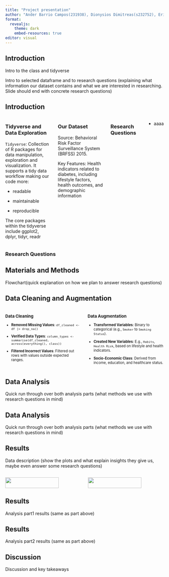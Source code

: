 ```yaml
---
title: "Project presentation"
author: "Ander Barrio Campos(231938), Dionysios Dimitreas(s232752), Erikas Mikužis(s223164), Valeria Tedeschi(s231945), Angeliki Vliora(233059)"
format:
  revealjs:
    theme: dark
    embed-resources: true
editor: visual
---
```


## Introduction

Intro to the class and tidyverse

Intro to selected dataframe and to research questions (explaining what information our dataset contains and what we are interested in researching. Slide should end with concrete research questions)

## Introduction

::: columns
::: {.column width="50%" size="0.5em"}
### Tidyverse and Data Exploration

`Tidyverse`: Collection of R packages for data manipulation, exploration and visualization. It supports a tidy data workflow making our code more:

-   readable

-   maintainable

-   reproducible

The core packages within the tidyverse include ggplot2, dplyr, tidyr, readr
:::

::: {.column width="50%" size="0.5em"}
### Our Dataset

Source: Behavioral Risk Factor Surveillance System (BRFSS) 2015.

Key Features: Health indicators related to diabetes, including lifestyle factors, health outcomes, and demographic information
:::

### Research Questions

-   aaaa
:::

### Research Questions

## Materials and Methods

Flowchart(quick explanation on how we plan to answer research questions)

## Data Cleaning and Augmentation

<div style="display: flex; font-size: 0.8em;">

::: {style="flex: 1; padding-right: 10px;"}
### Data Cleaning

-   **Removed Missing Values**: `df_cleaned <- df |> drop_na()`

-   **Verified Data Types**: `column_types <- summarise(df_cleaned, across(everything(), class))`

-   **Filtered Incorrect Values**: Filtered out rows with values outside expected ranges.

    </div>

    <div style="flex: 1; padding-left: 10px;">

### Data Augmentation

-   **Transformed Variables**: Binary to categorical (e.g., `Smoker` to `Smoking Status`).

-   **Created New Variables**: E.g., `Habits`, `Health Risk`, based on lifestyle and health indicators.

-   **Socio-Economic Class**: Derived from income, education, and healthcare status.

    </div>
:::

## Data Analysis

Quick run through over both analysis parts (what methods we use with research questions in mind)

## Data Analysis

Quick run through over both analysis parts (what methods we use with research questions in mind)

## Results

Data description (show the plots and what explain insights they give us, maybe even answer some research questions)

:::: {.columns}

::: {.column width="50%"}

![](images/04_key_plot_1.png){.column width="84%"}

:::

::: {.column width="50%"}

![](images/04_key_plot_2.png){.column width="84%"}

:::

::::

## Results

Analysis part1 results (same as part above)

## Results

Analysis part2 results (same as part above)

## Discussion

Discussion and key takeaways
